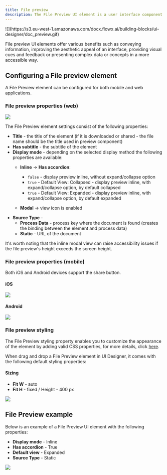 ```yaml
---
title: File preview
description: The File Preview UI element is a user interface component that enables users to preview the contents of files quickly and easily without fully opening them. It can save time and enhance productivity, providing a glimpse of what's inside a file without having to launch it entirely.
---
```

<Frame>
![](https://s3.eu-west-1.amazonaws.com/docx.flowx.ai/building-blocks/ui-designer/doc_preview.gif)
</Frame>


File preview UI elements offer various benefits such as conveying information, improving the aesthetic appeal of an interface, providing visual cues and feedback or presenting complex data or concepts in a more accessible way.

## Configuring a File preview element

A File Preview element can be configured for both mobile and web applications.

### File preview properties (web)

![](https://s3.eu-west-1.amazonaws.com/docx.flowx.ai/building-blocks/ui-designer/doc_preview_upload.gif)

The File Preview element settings consist of the following properties:

* **Title** - the title of the element (if it is downloaded or shared - the file name should be the title used in preview component)
* **Has subtitle** - the subtitle of the element
* **Display mode** - depending on the selected display method the following properties are available:
    * **Inline** → **Has accordion**:  
        * `false` - display preview inline, without expand/collapse option
        * `true` - Default View: Collapsed - display preview inline, with expand/collapse option, by default collapsed
        * `true` - Default View: Expanded - display preview inline, with expand/collapse option, by default expanded

    * **Modal** → view icon is enabled 
* **Source Type** - 
    * **Process Data** - process key where the document is found (creates the binding between the element and process data)
    * **Static** - URL of the document

<Warning>
It's worth noting that the inline modal view can raise accessibility issues if the file preview's height exceeds the screen height.
</Warning>


### File preview properties (mobile)


<Check>
Both iOS and Android devices support the share button.
</Check>

#### iOS

<Frame>

![](https://s3.eu-west-1.amazonaws.com/docx.flowx.ai/building-blocks/ui-designer/doc_preview_ios.gif)

</Frame>

#### Android

<Frame>

![](https://s3.eu-west-1.amazonaws.com/docx.flowx.ai/building-blocks/ui-designer/doc_preview_android.gif)
 
</Frame>

### File preview styling

The File Preview styling property enables you to customize the appearance of the element by adding valid CSS properties, for more details, click [here](../../ui-designer/ui-designer#styling).

When drag and drop a File Preview element in UI Designer, it comes with the following default styling properties:

#### Sizing

* **Fit W** - auto
* **Fit H** - fixed / Height - 400 px

<Frame>

![](https://s3.eu-west-1.amazonaws.com/docx.flowx.ai/building-blocks/ui-designer/doc_preview_styling.png)

</Frame>

## File Preview example

Below is an example of a File Preview UI element with the following properties:

* **Display mode** - Inline
* **Has accordion** - True
* **Default view** - Expanded
* **Source Type** - Static

<Frame>

![](https://s3.eu-west-1.amazonaws.com/docx.flowx.ai/building-blocks/ui-designer/doc_preview_example.gif)

</Frame>